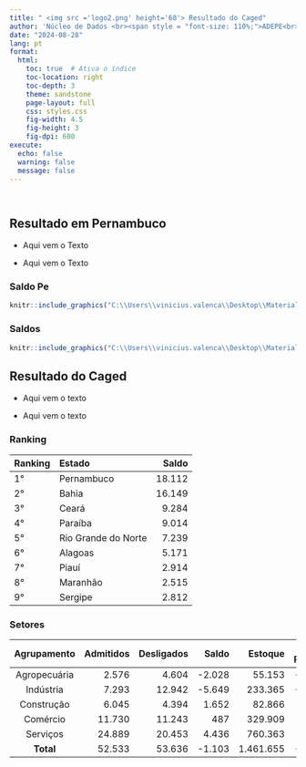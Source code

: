 ---
title: " <img src ='logo2.png' height='60'> Resultado do Caged"
author: 'Núcleo de Dados <br><span style = "font-size: 110%;">ADEPE<br><a href="https://github.com/dteconometrics">`r fontawesome::fa("github", fill = "#282f6b")`</a>&nbsp; <a href="https://www.linkedin.com/in/vinicius-limeira-565117180/">`r fontawesome::fa("linkedin", fill = "#282f6b")`</a>&nbsp; <a href="mailto:vinicius.valenca@adepe.pe.gov.br">`r fontawesome::fa("envelope", fill = "#282f6b")`</a>&nbsp; <a href="https://www.adepe.pe.gov.br/">`r fontawesome::fa("home", fill = "#282f6b")`</a></span>'
date: "2024-08-28"
lang: pt
format: 
  html:
    toc: true  # Ativa o índice
    toc-location: right
    toc-depth: 3 
    theme: sandstone
    page-layout: full
    css: styles.css 
    fig-width: 4.5
    fig-height: 3
    fig-dpi: 600
execute:
  echo: false
  warning: false
  message: false 
---

```{r, echo=F, eval=T, results='markup', fig.width=8, fig.height=4, fig.align='center', out.width="1\\linewidth", warning=FALSE, message=FALSE, size='tiny'}

```


```{r, echo=F, eval=T, results='markup', fig.width=8, fig.height=4, fig.align='center', out.width="1\\linewidth", warning=FALSE, message=FALSE, size='tiny'}


```

::: {.grid}
::: {.g-col-7}
## Resultado em Pernambuco 

- Aqui vem o Texto 


- Aqui vem o Texto 

:::

::: {.g-col-5}
::: panel-tabset

### Saldo Pe

```{r, echo=F, eval=T, results='markup', fig.width=8, fig.height=4, fig.align='center', out.width="1\\linewidth", warning=FALSE, message=FALSE, size='tiny'}

knitr::include_graphics("C:\\Users\\vinicius.valenca\\Desktop\\Material_ADEPE\\relatório_quarto\\caged\\caged_agosto\\saldo_pe.png")
```

### Saldos 

```{r, echo=F, eval=T, results='markup', fig.width=8, fig.height=4, fig.align='center', out.width="1\\linewidth", warning=FALSE, message=FALSE, size='tiny'}

knitr::include_graphics("C:\\Users\\vinicius.valenca\\Desktop\\Material_ADEPE\\relatório_quarto\\caged\\caged_agosto\\saldos.png")
```

:::
:::


::: {.g-col-7}
## Resultado do Caged


- Aqui vem o texto 


- Aqui vem o texto 
:::

::: {.g-col-5}
::: panel-tabset

### Ranking 

| Ranking | Estado             | Saldo  |
|:--------|:-------------------|-------:|
| 1°      | Pernambuco         | 18.112 |
| 2°      | Bahia              | 16.149 |
| 3°      | Ceará              |  9.284 |
| 4°      | Paraíba            |  9.014 |
| 5°      | Rio Grande do Norte|  7.239 |
| 6°      | Alagoas            |  5.171 |
| 7°      | Piauí              |  2.914 |
| 8°      | Maranhão           |  2.515 |
| 9°      | Sergipe            | 2.812  |

### Setores 

| Agrupamento    | Admitidos | Desligados |  Saldo  |  Estoque  | Vr. Relativa |
|:--------------:|----------:|-----------:|--------:|----------:|-------------:|
| Agropecuária   |     2.576 |      4.604 |  -2.028 |    55.153 |       -3.55% |
| Indústria      |     7.293 |     12.942 |  -5.649 |   233.365 |       -2.36% |
| Construção     |     6.045 |      4.394 |   1.652 |    82.866 |        2.03% |
| Comércio       |    11.730 |     11.243 |     487 |   329.909 |        0.15% |
| Serviços       |    24.889 |     20.453 |   4.436 |   760.363 |        0.59% |
| **Total**      |    52.533 |     53.636 |  -1.103 | 1.461.655 |       -0.08% |



:::
:::

:::


